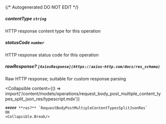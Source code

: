 {/* Autogenerated DO NOT EDIT  */}

##### **contentType** `string`
HTTP response content type for this operation

##### **statusCode** `number`
HTTP response status code for this operation

##### **rawResponse?** `[AxiosResponse](https://axios-http.com/docs/res_schema)`
Raw HTTP response; suitable for custom response parsing

<Collapsible
    content={() => import('/content/models/operations/request_body_post_multiple_content_types_split_json_res/typescript.mdx')}
>
    ##### **res?** `RequestBodyPostMultipleContentTypesSplitJsonRes`
    OK
    <Collapsible.Break/>
</Collapsible>

